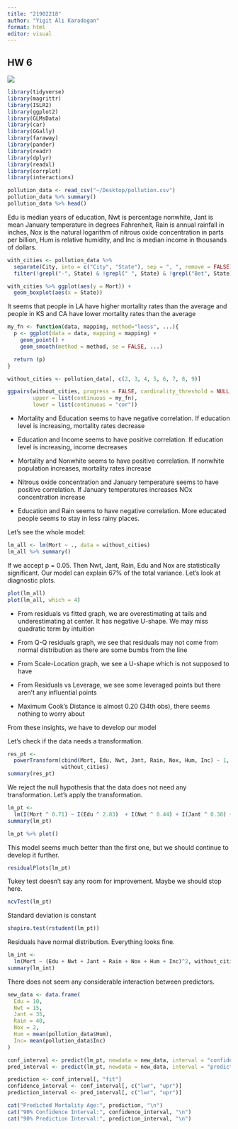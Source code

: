 ```yaml
---
title: "21902218"
author: "Yigit Ali Karadogan"
format: html
editor: visual
---
```


## HW 6

![](Screen%20Shot%202023-10-26%20at%2010.59.35%20PM.png){fig-align="center"}

```r
library(tidyverse)
library(magrittr)
library(ISLR2)
library(ggplot2)
library(GLMsData)
library(car)
library(GGally)
library(faraway)
library(pander)
library(readr)
library(dplyr)
library(readxl)
library(corrplot)
library(interactions)
```

```r
pollution_data <- read_csv("~/Desktop/pollution.csv")
pollution_data %>% summary()
pollution_data %>% head()
```

Edu is median years of education, Nwt is percentage nonwhite, Jant is mean January temperature in degrees Fahrenheit, Rain is annual rainfall in inches, Nox is the natural logarithm of nitrous oxide concentration in parts per billion, Hum is relative humidity, and Inc is median income in thousands of dollars.

```r
with_cities <- pollution_data %>%
  separate(City, into = c("City", "State"), sep = ", ", remove = FALSE) %>% 
  filter(!grepl("-", State) & !grepl(" ", State) & !grepl("Bet", State))

```

```r
with_cities %>% ggplot(aes(y = Mort)) +
  geom_boxplot(aes(x = State))
```

It seems that people in LA have higher mortality rates than the average and people in KS and CA have lower mortality rates than the average

```r
my_fn <- function(data, mapping, method="loess", ...){
  p <- ggplot(data = data, mapping = mapping) +
    geom_point() +
    geom_smooth(method = method, se = FALSE, ...)  

  return (p)
}

without_cities <- pollution_data[, c(2, 3, 4, 5, 6, 7, 8, 9)]

ggpairs(without_cities, progress = FALSE, cardinality_threshold = NULL,
        upper = list(continuous = my_fn),  
        lower = list(continuous = "cor"))

```

-   Mortality and Education seems to have negative correlation. If education level is increasing, mortality rates decrease

-   Education and Income seems to have positive correlation. If education level is increasing, income decreases

-   Mortality and Nonwhite seems to have positive correlation. If nonwhite population increases, mortality rates increase

-   Nitrous oxide concentration and January temperature seems to have positive correlation. If January temperatures increases NOx concentration increase

-   Education and Rain seems to have negative correlation. More educated people seems to stay in less rainy places.

Let's see the whole model:

```r
lm_all <- lm(Mort ~ ., data = without_cities) 
lm_all %>% summary()
```

If we accept p = 0.05. Then Nwt, Jant, Rain, Edu and Nox are statistically significant. Our model can explain 67% of the total variance. Let's look at diagnostic plots.

```r
plot(lm_all)
plot(lm_all, which = 4)

```

-   From residuals vs fitted graph, we are overestimating at tails and underestimating at center. It has negative U-shape. We may miss quadratic term by intuition

-   From Q-Q residuals graph, we see that residuals may not come from normal distribution as there are some bumbs from the line

-   From Scale-Location graph, we see a U-shape which is not supposed to have

-   From Residuals vs Leverage, we see some leveraged points but there aren't any influential points

-   Maximum Cook's Distance is almost 0.20 (34th obs), there seems nothing to worry about

From these insights, we have to develop our model

Let's check if the data needs a transformation.

```r
res_pt <-
  powerTransform(cbind(Mort, Edu, Nwt, Jant, Rain, Nox, Hum, Inc) ~ 1,
                 without_cities)
summary(res_pt)
```

We reject the null hypothesis that the data does not need any transformation. Let's apply the transformation.

```r
lm_pt <-
  lm(I(Mort ^ 0.71) ~ I(Edu ^ 2.83)  + I(Nwt ^ 0.44) + I(Jant ^ 0.38) + I(Rain ^ 0.69) +          I(Nox ^ 0.51) + I(Hum ^ 1.45) + I(Inc ^ -2.27), without_cities)
summary(lm_pt)
```

```r
lm_pt %>% plot()
```

This model seems much better than the first one, but we should continue to develop it further.

```r
residualPlots(lm_pt)
```

Tukey test doesn't say any room for improvement. Maybe we should stop here.

```r
ncvTest(lm_pt)
```

Standard deviation is constant

```r
shapiro.test(rstudent(lm_pt))
```

Residuals have normal distribution. Everything looks fine.

```r
lm_int <-
  lm(Mort ~ (Edu + Nwt + Jant + Rain + Nox + Hum + Inc)^2, without_cities)
summary(lm_int)
```

There does not seem any considerable interaction between predictors.

```r
new_data <- data.frame(
  Edu = 10,
  Nwt = 15,
  Jant = 35,
  Rain = 40,
  Nox = 2,
  Hum = mean(pollution_data$Hum),
  Inc= mean(pollution_data$Inc)
)

conf_interval <- predict(lm_pt, newdata = new_data, interval = "confidence", level = 0.90)
pred_interval <- predict(lm_pt, newdata = new_data, interval = "prediction", level = 0.90)

prediction <- conf_interval[, "fit"]
confidence_interval <- conf_interval[, c("lwr", "upr")]
prediction_interval <- pred_interval[, c("lwr", "upr")]

cat("Predicted Mortality Age:", prediction, "\n")
cat("90% Confidence Interval:", confidence_interval, "\n")
cat("90% Prediction Interval:", prediction_interval, "\n")
```
